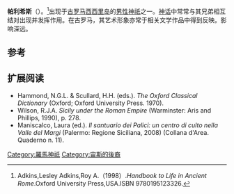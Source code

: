 {{Infobox deity|type=roman
| name = 帕利希
| god_of = 間歇泉之神
}}
'''帕利希斯'''（{{lang-en|Palici}}）。<ref>Adkins,Lesley Adkins,Roy A.（1998）.''Handbook to Life in Ancient Rome''.Oxford University Press,USA.ISBN 9780195123326.</ref>出现于[[古罗马|古罗马]][[西西里岛|西西里岛]]的[[男性|男性]][[神祇|神祇]]之一。[[神话|神话]]中常常与其兄弟相互结对出现并发挥作用。在古罗马，其艺术形象亦常于相关文学作品中得到反映。影响深远。

== 参考 ==
{{reflist}}

==扩展阅读==
*Hammond, N.G.L. & Scullard, H.H. (eds.). ''The Oxford Classical Dictionary'' (Oxford; Oxford University Press. 1970).
*Wilson, R.J.A. ''Sicily under the Roman Empire'' (Warminster: Aris and Phillips, 1990), p. 278.
* Maniscalco, Laura (ed.). ''Il santuario dei Palici: un centro di culto nella Valle del Margi'' (Palermo: Regione Siciliana, 2008) (Collana d'Area. Quaderno n. 11).

{{古罗马}}
{{Authority control}}

[[Category:羅馬神祇|Category:羅馬神祇]]
[[Category:宙斯的後裔|Category:宙斯的後裔]]